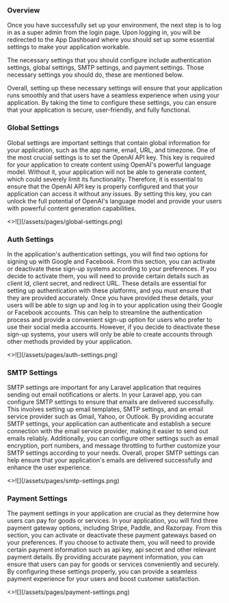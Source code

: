 ### Overview

<p className="mt-4">
  Once you have successfully set up your environment, the next step is to log in as a super admin from the login page. Upon logging in, you will be redirected to the App Dashboard where you should set up some essential settings to make your application workable.

</p>

<p className="my-4">
  The necessary settings that you should configure include authentication
  settings, global settings, SMTP settings, and payment settings. Those
  necessary settings you should do, these are mentioned below.
</p>

<p className="mb-6">
  Overall, setting up these necessary settings will ensure that your application
  runs smoothly and that users have a seamless experience when using your
  application. By taking the time to configure these settings, you can ensure
  that your application is secure, user-friendly, and fully functional.
</p>

### Global Settings


<p className="my-4">
  Global settings are important settings that contain global information for
  your application, such as the app name, email, URL, and timezone. One of the
  most crucial settings is to set the OpenAI API key. This key is required for
  your application to create content using OpenAI's powerful language model.
  Without it, your application will not be able to generate content, which could
  severely limit its functionality. Therefore, it is essential to ensure that
  the OpenAI API key is properly configured and that your application can access
  it without any issues. By setting this key, you can unlock the full potential
  of OpenAI's language model and provide your users with powerful content
  generation capabilities.
</p>

<Card image>
  <>![](/assets/pages/global-settings.png)</>
</Card>

### Auth Settings

<p className="my-4">
  In the application's authentication settings, you will find two options for
  signing up with Google and Facebook. From this section, you can activate or
  deactivate these sign-up systems according to your preferences. If you decide
  to activate them, you will need to provide certain details such as client Id,
  client secret, and redirect URL. These details are essential for setting up
  authentication with these platforms, and you must ensure that they are
  provided accurately. Once you have provided these details, your users will be
  able to sign up and log in to your application using their Google or Facebook
  accounts. This can help to streamline the authentication process and provide a
  convenient sign-up option for users who prefer to use their social media
  accounts. However, if you decide to deactivate these sign-up systems, your
  users will only be able to create accounts through other methods provided by
  your application.
</p>

<Card image>
  <>![](/assets/pages/auth-settings.png)</>
</Card>

### SMTP Settings

<p className="my-4">
  SMTP settings are important for any Laravel application that requires sending
  out email notifications or alerts. In your Laravel app, you can configure SMTP
  settings to ensure that emails are delivered successfully. This involves
  setting up email templates, SMTP settings, and an email service provider such
  as Gmail, Yahoo, or Outlook. By providing accurate SMTP settings, your
  application can authenticate and establish a secure connection with the email
  service provider, making it easier to send out emails reliably. Additionally,
  you can configure other settings such as email encryption, port numbers, and
  message throttling to further customize your SMTP settings according to your
  needs. Overall, proper SMTP settings can help ensure that your application's
  emails are delivered successfully and enhance the user experience.
</p>

<Card image>
  <>![](/assets/pages/smtp-settings.png)</>
</Card>

### Payment Settings

<p className="mt-6 mb-3">
  The payment settings in your application are crucial as they determine how
  users can pay for goods or services. In your application, you will find three
  payment gateway options, including Stripe, Paddle, and Razorpay. From this
  section, you can activate or deactivate these payment gateways based on your
  preferences. If you choose to activate them, you will need to provide certain
  payment information such as api key, api secret and other relevant payment
  details. By providing accurate payment information, you can ensure that users
  can pay for goods or services conveniently and securely. By configuring these
  settings properly, you can provide a seamless payment experience for your
  users and boost customer satisfaction.
</p>

<Card image>
  <>![](/assets/pages/payment-settings.png)</>
</Card>
